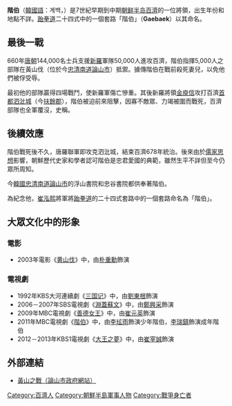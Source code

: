 {{Infobox Korean name
|hangul=계백
|hanja=階伯
|rr=Gyebaek
|mr=Kyebaek
}}
'''階伯'''（[[韓國語|韓國語]]：계백，{{Bd|||660年|7月9日|CatIdx=S階}}）是7世紀早期到中期[[朝鲜半岛|朝鲜半岛]][[百濟|百濟]]的一位將領，出生年份和地點不詳。[[跆拳道|跆拳道]]二十四式中的一個套路「階伯」（'''Gaebaek'''）以其命名。

== 最後一戰 ==
660年[[唐朝|唐朝]]144,000名士兵支援[[新羅|新羅]]軍隊50,000人進攻百濟，階伯指揮5,000人之部隊在黃山伐（位於今[[忠清南道|忠清南道]][[論山市|論山市]]）抵禦。據傳階伯在戰前殺死妻兒，以免他們被俘受辱。

最初他的部隊贏得四場戰鬥，使新羅軍傷亡慘重。其後新羅將領[[金庾信|金庾信]]攻打百濟[[首都|首都]][[泗沘城|泗沘城]]（今[[扶餘郡|扶餘郡]]），階伯被迫前來阻擊，因寡不敵眾、力竭被圍而戰死，百濟部隊也全軍覆沒，史稱{{Link-ko|黃山伐戰鬪|황산벌 전투}}。

== 後續效應 ==
階伯戰死後不久，唐羅聯軍即攻克泗沘城，結束百濟678年統治。後來由於[[儒家思想|儒家思想]]影響，朝鮮歷代史家和學者認可階伯是忠君愛國的典範，雖然生平不詳但至今仍眾所周知。

今[[韓國|韓國]][[忠清南道|忠清南道]][[論山市|論山市]]的浮山書院和忠谷書院都供奉著階伯。

為紀念他，[[崔泓熙|崔泓熙]]將軍將[[跆拳道|跆拳道]]的二十四式套路中的一個套路命名為「階伯」。

== 大眾文化中的形象 ==
=== 電影 ===
* 2003年電影《[[黄山伐|黄山伐]]》中，由[[朴重勳|朴重勳]]飾演

=== 電視劇 ===
* 1992年KBS大河連續劇《[[三国记|三国记]]》中，由[[劉東根|劉東根]]飾演
* 2006－2007年SBS電視劇《[[渊盖苏文_(电视剧)|淵蓋蘇文]]》中，由[[鄭興采|鄭興采]]飾演
* 2009年MBC電視劇《[[善德女王_(韓國電視劇)|善德女王]]》中，由[[崔元英|崔元英]]飾演
* 2011年MBC電視劇《[[階伯_(電視劇)|階伯]]》中，由[[李玹雨|李玹雨]]飾演少年階伯，[[李瑞鎮|李瑞鎮]]飾演成年階伯
* 2012－2013年KBS1電視劇《[[大王之夢|大王之夢]]》中，由[[崔宰誠|崔宰誠]]飾演

== 外部連結 ==
*[http://english.nonsan.go.kr/nsforeign/english/tour/tour_06_02.html 黃山之戰（論山市政府網站）]
{{Korea-bio-stub}}

[[Category:百濟人|Category:百濟人]]
[[Category:朝鮮半島軍事人物|Category:朝鮮半島軍事人物]]
[[Category:戰爭身亡者|Category:戰爭身亡者]]